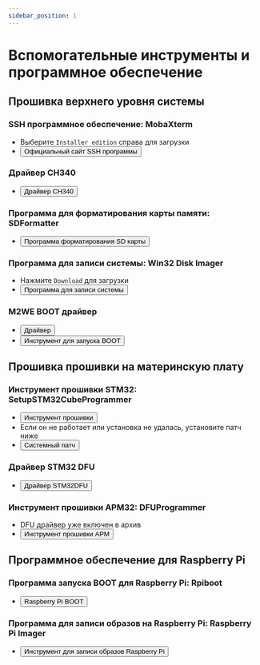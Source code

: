```yaml
---
sidebar_position: 1
---
```



# Вспомогательные инструменты и программное обеспечение

## **Прошивка верхнего уровня системы**

### SSH программное обеспечение: MobaXterm
* Выберите `Installer edition` справа для загрузки
* <Button variant="contained" disableElevation href="https://mobaxterm.mobatek.net/download-home-edition.html">Официальный сайт SSH программы</Button>

### Драйвер CH340
* <Button variant="contained" disableElevation href="https://cdn.mellow.klipper.cn/EXE/CH340.zip">Драйвер CH340</Button>

### Программа для форматирования карты памяти: SDFormatter
* <Button variant="contained" disableElevation href="https://www.waveshare.net/w/upload/d/d7/Panasonic_SDFormatter.zip">Программа форматирования SD карты</Button>

### Программа для записи системы: Win32 Disk Imager
* Нажмите `Download` для загрузки
* <Button variant="contained" disableElevation href="https://sourceforge.net/projects/win32diskimager/">Программа для записи системы</Button>

### M2WE BOOT драйвер
* <Button variant="contained" disableElevation href="https://cdn.mellow.klipper.cn/Utils/zadig-2.7.exe">Драйвер</Button>
* <Button variant="contained" disableElevation href="https://cdn.mellow.klipper.cn/Utils/FLY-BOOT-Setup.msi">Инструмент для запуска BOOT</Button>

## **Прошивка прошивки на материнскую плату**

### Инструмент прошивки STM32: SetupSTM32CubeProgrammer
* <Button variant="contained" disableElevation href="https://cdn.mellow.klipper.cn/EXE/SetupSTM32CubeProgrammer_win64.zip">Инструмент прошивки</Button>
* Если он не работает или установка не удалась, установите патч ниже
* <Button variant="contained" disableElevation href="https://cdn.mellow.klipper.cn/EXE/%E5%BE%AE%E8%BD%AF%E5%B8%B8%E7%94%A8%E8%BF%90%E8%A1%8C%E5%BA%93%E5%90%88%E9%9B%86.zip">Системный патч</Button>

### Драйвер STM32 DFU
* <Button variant="contained" disableElevation href="https://cdn.mellow.klipper.cn/EXE/STM32DFU.zip">Драйвер STM32DFU</Button>

### Инструмент прошивки APM32: DFUProgrammer
* DFU драйвер уже включен в архив
* <Button variant="contained" disableElevation href="https://cdn.mellow.klipper.cn/EXE/DFUProgrammer.zip">Инструмент прошивки APM</Button>

## **Программное обеспечение для Raspberry Pi**

### Программа запуска BOOT для Raspberry Pi: Rpiboot
* <Button variant="contained" disableElevation href="https://files.waveshare.net/wiki/w/upload/f/f3/Rpiboot_setup.zip">Raspberry Pi BOOT</Button>

### Программа для записи образов на Raspberry Pi: Raspberry Pi Imager
* <Button variant="contained" disableElevation href="https://www.raspberrypi.com/software/">Инструмент для записи образов Raspberry Pi</Button>